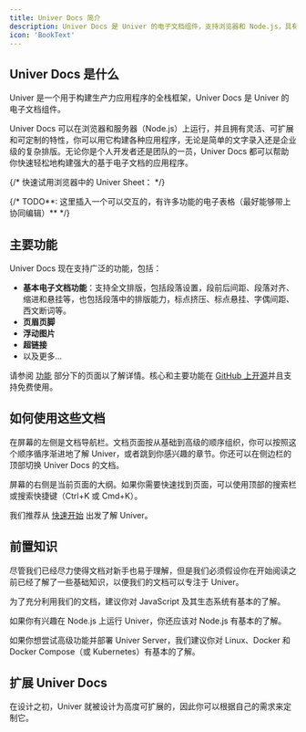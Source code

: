 ```yaml
---
title: Univer Docs 简介
description: Univer Docs 是 Univer 的电子文档组件，支持浏览器和 Node.js，具有灵活、可扩展和可定制的特性。
icon: 'BookText'
---
```


## Univer Docs 是什么

Univer 是一个用于构建生产力应用程序的全栈框架，Univer Docs 是 Univer 的电子文档组件。

Univer Docs 可以在浏览器和服务器（Node.js）上运行，并且拥有灵活、可扩展和可定制的特性，你可以用它构建各种应用程序，无论是简单的文字录入还是企业级的复杂排版。无论你是个人开发者还是团队的一员，Univer Docs 都可以帮助你快速轻松地构建强大的基于电子文档的应用程序。

{/* 快速试用浏览器中的 Univer Sheet： */}

{/* TODO**: 这里插入一个可以交互的，有许多功能的电子表格（最好能够带上协同编辑）** */}

## 主要功能

Univer Docs 现在支持广泛的功能，包括：

- **基本电子文档功能**：支持全文排版，包括段落设置，段前后间距、段落对齐、缩进和悬挂等，也包括段落中的排版能力，标点挤压、标点悬挂、字偶间距、西文断词等。
- **页眉页脚**
- **浮动图片**
- **超链接**
- 以及更多...

请参阅 [功能](/guides/docs/features/core) 部分下的页面以了解详情。核心和主要功能在 [GitHub 上开源](https://github.com/dream-num/univer)并且支持免费使用。

## 如何使用这些文档

在屏幕的左侧是文档导航栏。文档页面按从基础到高级的顺序组织，你可以按照这个顺序循序渐进地了解 Univer，或者跳到你感兴趣的章节。你还可以在侧边栏的顶部切换 Univer Docs 的文档。

屏幕的右侧是当前页面的大纲。如果你需要快速找到页面，可以使用顶部的搜索栏或搜索快捷键（Ctrl+K 或 Cmd+K）。

我们推荐从 [快速开始](/zh-CN/guides/docs/getting-started/quickstart) 出发了解 Univer。

## 前置知识

尽管我们已经尽力使得文档对新手也易于理解，但是我们必须假设你在开始阅读之前已经了解了一些基础知识，以便我们的文档可以专注于 Univer。

为了充分利用我们的文档，建议你对 JavaScript 及其生态系统有基本的了解。

如果你有兴趣在 Node.js 上运行 Univer，你还应该对 Node.js 有基本的了解。

如果你想尝试高级功能并部署 Univer Server，我们建议你对 Linux、Docker 和 Docker Compose（或 Kubernetes）有基本的了解。

## 扩展 Univer Docs

在设计之初，Univer 就被设计为高度可扩展的，因此你可以根据自己的需求来定制它。

<Cards>
  <Card
    title="快速开始"
    href="/zh-CN/guides/docs/getting-started/quickstart"
  />

  <Card
    title="在 Node.js 上运行"
    href="/zh-CN/guides/docs/getting-started/node"
  />

  <Card
    title="集成高级功能"
    href="/zh-CN/guides/docs/pro-features/introduction"
  />

  <Card
    title="功能一览"
    href="/zh-CN/guides/docs/features/core"
  />
</Cards>
